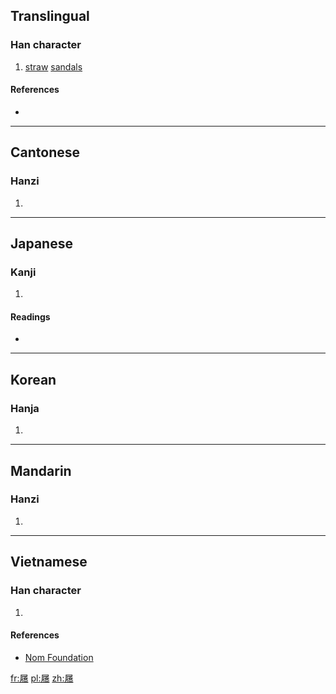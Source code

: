 {{also|蹺}}
==Translingual==

===Han character===
{{Han char|rn=44|rad=尸|as=15|sn=18|four=7722<sub>7</sub>|canj=尸竹人月 (SHOB)|ids=⿸[[尸]][[𢕪]]}}

# [[straw]] [[sandal]]s

====References====
* {{Han ref|kx=0304.020|dkj=07812|dj=0602.100|hdz=20981.100|uh=5C69|ud=23657|bh=EFC2|bd=61378}}

----

==Cantonese==

===Hanzi===
{{yue-hanzi|jyut=[[goek3]]|y=geuk3}}

# {{defn|lang=yue|sort=尸15}}

----

==Japanese==

===Kanji===
{{ja-kanji|grade=|rs=尸15}}

# {{defn|lang=ja|sort=尸15}}

====Readings====
* {{ja-readings|on=[[きゃく]] (kyaku), [[かく]] (kaku), [[きく]] (kiku), [[こく]] (koku), [[けう]] (keu)|kun=[[いとぐつ]] (itogutsu), [[くつしき]] (kutsushiki), [[しきわら]] (shikiwara)}}

----

==Korean==

===Hanja===
{{ko-hanja|hangeul=교|eumhun=|rv=gyo|mr=kyo|y=kyo}}

# {{defn|lang=ko|sort=尸15}}

----

==Mandarin==

===Hanzi===
{{cmn-hanzi|pin=[[juē]] ([[jue1]])|wg=chüeh<sup>1</sup>}}

# {{defn|lang=cmn|sort=尸15}}

----

==Vietnamese==

===Han character===
{{vi-readings|rs=尸15| hanviet = cược}}

# {{defn|lang=vi|sort=尸15}}

====References====
*[http://nomfoundation.org/common/nom_details.php?codepoint=5c69 Nom Foundation]

[[fr:屩]]
[[pl:屩]]
[[zh:屩]]